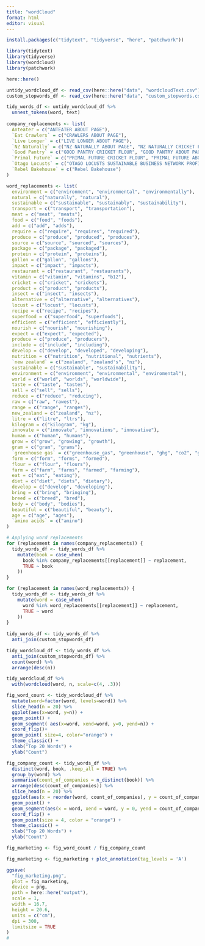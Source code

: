 ```yaml
---
title: "wordCloud"
format: html
editor: visual
---
```


```r
install.packages(c("tidytext", "tidyverse", "here", "patchwork"))
```
```r
library(tidytext)
library(tidyverse)
library(wordcloud)
library(patchwork)
```

```r
here::here()
```

```r
untidy_wordcloud_df <- read_csv(here::here("data", "wordcloudText.csv"))
custom_stopwords_df <- read_csv(here::here("data", "custom_stopwords.csv"))
```
```r
tidy_words_df <- untidy_wordcloud_df %>% 
  unnest_tokens(word, text)
  
company_replacements <- list(
  Anteater = c("ANTEATER ABOUT PAGE"),
  `Eat Crawlers` = c("CRAWLERS ABOUT PAGE"),
  `Live Longer` = c("LIVE LONGER ABOUT PAGE"),
  `NZ Naturally` = c("NZ NATURALLY ABOUT PAGE", "NZ NATURALLY CRICKET FLOUR"),  
  `Good Pantry` = c("GOOD PANTRY CRICKET FLOUR", "GOOD PANTRY ABOUT PAGE"),
  `Primal Future` = c("PRIMAL FUTURE CRICKET FLOUR", "PRIMAL FUTURE ABOUT/WHY EAT INSECTS PAGE"),
  `Otago Locusts` = c("OTAGO LOCUSTS SUSTAINABLE BUSINESS NETWORK PROFILE"),
  `Rebel Bakehouse` = c("Rebel Bakehouse")
)

word_replacements <- list(
  environment = c("environment", "environmental", "environmentally"),
  natural = c("naturally", "natural"),
  sustainable = c("sustainable", "sustainably", "sustainability"),
  transport = c("transport", "transportation"),
  meat = c("meat", "meats"),
  food = c("food", "foods"),
  add = c("add", "adds"),
  require = c("require", "requires", "required"),
  produce = c("produce", "produced", "produces"),
  source = c("source", "sourced", "sources"),
  package = c("package", "packaged"),
  protein = c("protein", "proteins"),
  gallon = c("gallon", "gallons"),
  impact = c("impact", "impacts"),
  restaurant = c("restaurant", "restaurants"),
  vitamin = c("vitamin", "vitamins", "b12"),
  cricket = c("cricket", "crickets"),
  product = c("product", "products"),
  insect = c("insect", "insects"),
  alternative = c("alternative", "alternatives"),
  locust = c("locust", "locusts"),
  recipe = c("recipe", "recipes"),
  superfood = c("superfood", "superfoods"),
  efficient = c("efficient", "efficiently"),
  nourish = c("nourish", "nourishing"),
  expect = c("expect", "expected"),
  produce = c("produce", "producers"),
  include = c("include", "including"),
  develop = c("develop", "developed", "developing"),
  nutrition = c("nutrition", "nutritional", "nutrients"),
  `new zealand` = c("zealand", "zealand's", "nz"),
  sustainable = c("sustainable", "sustainability"),
  environment = c("environment", "environmental", "enviromental"),
  world = c("world", "worlds", "worldwide"),
  taste = c("taste", "tastes"),
  sell = c("sell", "sells"),
  reduce = c("reduce", "reducing"),
  raw = c("raw", "rawest"),
  range = c("range", "ranges"),
  new_zealand = c("zealand", "nz"),
  litre = c("litre", "ltrs"),
  kilogram = c("kilogram", "kg"),
  innovate = c("innovate", "innovations", "innovative"),
  human = c("human", "humans"),
  grow = c("grow", "growing", "growth"),
  gram = c("gram", "grams"),
  `greenhouse gas` = c("greenhouse_gas", "greenhouse", "ghg", "co2", "gases"),
  form = c("form", "forms", "formed"),
  flour = c("flour", "flours"),
  farm = c("farm", "farms", "farmed", "farming"),
  eat = c("eat", "eating"),
  diet = c("diet", "diets", "dietary"),
  develop = c("develop", "developing"),
  bring = c("bring", "bringing"),
  breed = c("breed", "bred"),
  body = c("body", "bodies"),
  beautiful = c("beautiful", "beauty"),
  age = c("age", "ages"),
  `amino acids` = c("amino")
)

# Applying word replacements
for (replacement in names(company_replacements)) {
  tidy_words_df <- tidy_words_df %>%
    mutate(book = case_when(
      book %in% company_replacements[[replacement]] ~ replacement,
      TRUE ~ book
    ))
}

for (replacement in names(word_replacements)) {
  tidy_words_df <- tidy_words_df %>%
    mutate(word = case_when(
      word %in% word_replacements[[replacement]] ~ replacement,
      TRUE ~ word
    ))
}
  
tidy_words_df <- tidy_words_df %>% 
  anti_join(custom_stopwords_df)

tidy_wordcloud_df <- tidy_words_df %>%   
  anti_join(custom_stopwords_df) %>% 
  count(word) %>% 
  arrange(desc(n))

```

```r
tidy_wordcloud_df %>%
  with(wordcloud(word, n, scale=c(4, .3)))
```
```r
fig_word_count <- tidy_wordcloud_df %>%
  mutate(word=factor(word, levels=word)) %>%
  slice_head(n = 20) %>% 
  ggplot(aes(x=word, y=n)) +
  geom_point() + 
  geom_segment( aes(x=word, xend=word, y=0, yend=n)) +
  coord_flip()+
  geom_point( size=4, color="orange") +
  theme_classic() +
  xlab("Top 20 Words") +
  ylab("Count")
```

```r
fig_company_count <- tidy_words_df %>%
  distinct(word, book, .keep_all = TRUE) %>%
  group_by(word) %>%
  summarise(count_of_companies = n_distinct(book)) %>% 
  arrange(desc(count_of_companies)) %>% 
  slice_head(n = 20) %>% 
  ggplot(aes(x = reorder(word, count_of_companies), y = count_of_companies)) +
  geom_point() + 
  geom_segment(aes(x = word, xend = word, y = 0, yend = count_of_companies)) +
  coord_flip() +
  geom_point(size = 4, color = "orange") +
  theme_classic() +
  xlab("Top 20 Words") +
  ylab("Count")

```

```r

fig_marketing <- fig_word_count / fig_company_count

fig_marketing <- fig_marketing + plot_annotation(tag_levels = 'A')

ggsave(
  "fig_marketing.png",
  plot = fig_marketing,
  device = png,
  path = here::here("output"),
  scale = 1,
  width = 16.7,
  height = 20.6,
  units = c("cm"),
  dpi = 300,
  limitsize = TRUE
)
# 

```

